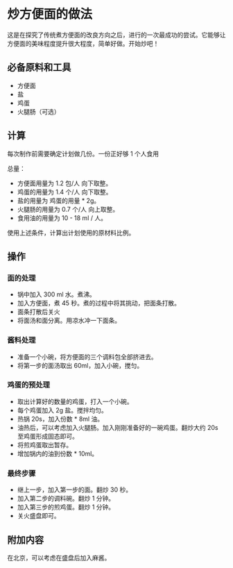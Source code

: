 # 炒方便面的做法

这是在探究了传统煮方便面的改良方向之后，进行的一次最成功的尝试。它能够让方便面的美味程度提升很大程度，简单好做。开始炒吧！

## 必备原料和工具

* 方便面
* 盐
* 鸡蛋
* 火腿肠（可选）

## 计算

每次制作前需要确定计划做几份。一份正好够 1 个人食用

总量：

* 方便面用量为 1.2 包/人 向下取整。
* 鸡蛋的用量为 1.4 个/人 向下取整。
* 盐的用量为 鸡蛋的用量 * 2g。
* 火腿肠的用量为 0.7 个/人 向上取整。
* 食用油的用量为 10 - 18 ml / 人。

使用上述条件，计算出计划使用的原材料比例。

## 操作

### 面的处理

* 锅中加入 300 ml 水。煮沸。
* 加入方便面，煮 45 秒。煮的过程中将其挑动，把面条打散。
* 面条打散后关火
* 将面汤和面分离。用凉水冲一下面条。

### 酱料处理

* 准备一个小碗，将方便面的三个调料包全部挤进去。
* 将第一步的面汤取出 60ml，加入小碗，搅匀。

### 鸡蛋的预处理

* 取出计算好的数量的鸡蛋，打入一个小碗。
* 每个鸡蛋加入 2g 盐。搅拌均匀。
* 热锅 20s，加入份数 * 8ml 油。
* 油热后，可以考虑加入火腿肠。加入刚刚准备好的一碗鸡蛋。翻炒大约 20s 至鸡蛋形成固态即可。
* 将煎鸡蛋取出暂存。
* 增加锅内的油到份数 * 10ml。

### 最终步骤

* 继上一步，加入第一步的面。翻炒 30 秒。
* 加入第二步的调料碗。翻炒 1 分钟。
* 加入第三步的煎鸡蛋。翻炒 1 分钟。
* 关火盛盘即可。

## 附加内容

在北京，可以考虑在盛盘后加入麻酱。


